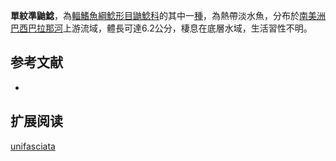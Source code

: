{{Speciesbox
| name = 單紋準鼬鯰
| image = 
| image_width = 250px
| status = NE
| status_system = IUCN3.1
| genus = Phenacorhamdia
| species = unifasciata
| authority = [[Britski|Britski]], 1993
| synonyms = 
}}

'''單紋準鼬鯰'''，為[[輻鰭魚綱|輻鰭魚綱]][[鯰形目|鯰形目]][[鼬鯰科|鼬鯰科]]的其中一[[種|種]]，為熱帶淡水魚，分布於[[南美洲|南美洲]][[巴西|巴西]][[巴拉那河|巴拉那河]]上游流域，體長可達6.2公分，棲息在底層水域，生活習性不明。

==参考文献==
*{{FishBase_species|genus=Phenacorhamdia|species=unifasciata|year=2015|month=6}}

== 扩展阅读 ==
{{refbegin}}
{{wikispecies-inline|Phenacorhamdia unifasciata|單紋準鼬鯰}}
{{refend}}
{{Taxonbar|from=Q6430316}}

[[Category:準鼬鯰屬|unifasciata]]